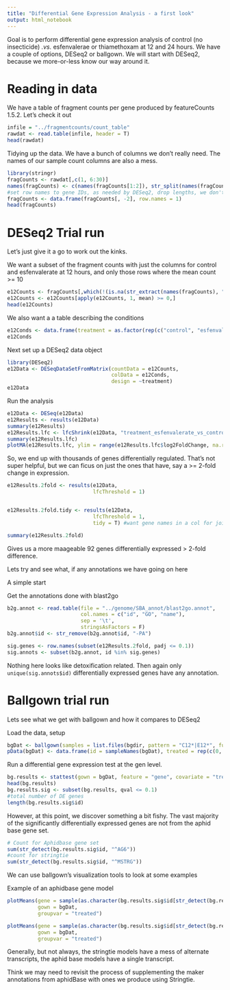 ```yaml
---
title: "Differential Gene Expression Analysis - a first look"
output: html_notebook
---
```


Goal is to perform differential gene expression analysis of control (no insecticide) *.vs.* esfenvalerae or thiamethoxam at 12 and 24 hours. We have a couple of options, DESeq2 or ballgown. We will start with DESeq2, because we more-or-less know our way around it.

# Reading in data

We have a table of fragment counts per gene produced by featureCounts 1.5.2. Let's check it out

```r
infile = "../fragmentcounts/count_table"
rawdat <- read.table(infile, header = T)
head(rawdat)
```

Tidying up the data. We have a bunch of columns we don't really need. The names of our sample count columns are also a mess.

```r
library(stringr)
fragCounts <- rawdat[,c(1, 6:30)]
names(fragCounts) <- c(names(fragCounts[1:2]), str_split(names(fragCounts[,3:26]), pattern = "\\.", simplify = T)[,2])
#set row names to gene IDs, as needed by DESeq2, drop lengths, we don't need them
fragCounts <- data.frame(fragCounts[, -2], row.names = 1)
head(fragCounts)
```

# DESeq2 Trial run

Let's just give it a go to work out the kinks.

We want a subset of the fragment counts with just the columns for control and esfenvalerate at 12 hours, and only those rows where the mean count >= 10

```r
e12Counts <- fragCounts[,which(!(is.na(str_extract(names(fragCounts), "C12|E12"))))]
e12Counts <- e12Counts[apply(e12Counts, 1, mean) >= 0,]
head(e12Counts)
```

We also want a a table describing the conditions

```r
e12Conds <- data.frame(treatment = as.factor(rep(c("control", "esfenvalerate"), each = 4)), row.names = names(e12Counts))
e12Conds
```


Next set up a DESeq2 data object

```r
library(DESeq2)
e12Data <- DESeqDataSetFromMatrix(countData = e12Counts,
                                  colData = e12Conds,
                                  design = ~treatment)
e12Data
```

Run the analysis

```r
e12Data <- DESeq(e12Data)
e12Results <- results(e12Data)
summary(e12Results)
e12Results.lfc <- lfcShrink(e12Data, "treatment_esfenvalerate_vs_control")
summary(e12Results.lfc)
plotMA(e12Results.lfc, ylim = range(e12Results.lfc$log2FoldChange, na.rm = T))


```
So, we end up with thousands of genes differentially regulated. That's not super helpful, but we can ficus on just the ones that have, say a >= 2-fold change in expression.

```r

e12Results.2fold <- results(e12Data,
                            lfcThreshold = 1)


e12Results.2fold.tidy <- results(e12Data,
                            lfcThreshold = 1,
                            tidy = T) #want gene names in a col for joins

summary(e12Results.2fold)

```

Gives us a more maageable 92 genes differentially expressed > 2-fold difference.

Lets try and see what, if any annotations we have going on here

A simple start

Get the annotations done with blast2go

```r
b2g.annot <- read.table(file = "../genome/SBA_annot/blast2go.annot",
                        col.names = c("id", "GO", "name"),
                        sep = '\t',
                        stringsAsFactors = F)
b2g.annot$id <- str_remove(b2g.annot$id, "-PA")
```

```r
sig.genes <- row.names(subset(e12Results.2fold, padj <= 0.1))
sig.annots <- subset(b2g.annot, id %in% sig.genes)
```
Nothing here looks like detoxification related. Then again only `unique(sig.annots$id)` differentially expressed genes have any annotation.

# Ballgown trial run

Lets see what we get with ballgown and how it compares to DESeq2

Load the data, setup

```r
bgDat <- ballgown(samples = list.files(bgdir, pattern = "C12*|E12*", full.names = T))
pData(bgDat) <- data.frame(id = sampleNames(bgDat), treated = rep(c(0, 1), each = 4))

```

Run a differential gene expression test at the gen level.

```r
bg.results <- stattest(gown = bgDat, feature = "gene", covariate = "treated", meas = "FPKM")
head(bg.results)
bg.results.sig <- subset(bg.results, qval <= 0.1)
#total number of DE genes
length(bg.results.sig$id)
```
However, at this point, we discover something a bit fishy. The vast majority of the significantly differentially expressed genes are not from the aphid base gene set.

```r
# Count for Aphidbase gene set
sum(str_detect(bg.results.sig$id, "^AG6"))
#count for stringtie
sum(str_detect(bg.results.sig$id, "^MSTRG"))

```


We can use ballgown's visualization tools to look at some examples


Example of an aphidbase gene model

```r
plotMeans(gene = sample(as.character(bg.results.sig$id[str_detect(bg.results.sig$id, "^AG6")]), 1),
          gown = bgDat,
          groupvar = "treated")

```

```r
plotMeans(gene = sample(as.character(bg.results.sig$id[str_detect(bg.results.sig$id, "^MSTRG")]), 1),
          gown = bgDat,
          groupvar = "treated")

```


Generally, but not always, the stringtie models have a mess of alternate transcripts, the aphid base models have a single transcript.

Think we may need to revisit the process of supplementing the maker annotations from aphidBase with ones we produce using Stringtie.